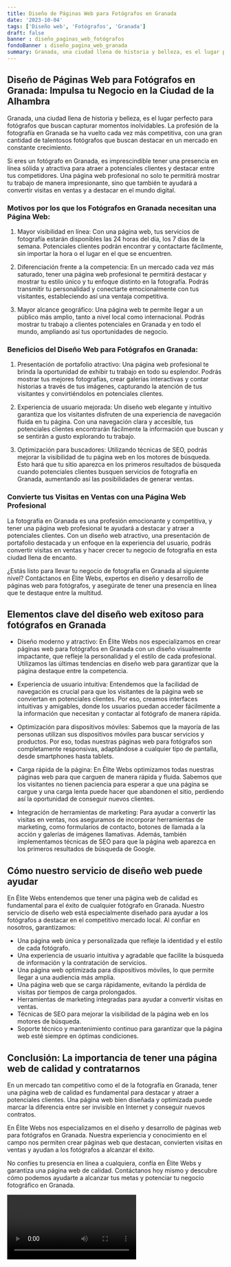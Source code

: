 ```yaml
---
title: Diseño de Páginas Web para Fotógrafos en Granada
date: '2023-10-04'
tags: ['Diseño web', 'Fotógrafos', 'Granada']
draft: false
banner : diseño_paginas_web_fotógrafos
fondoBanner : diseño_pagina_web_granada
summary: Granada, una ciudad llena de historia y belleza, es el lugar perfecto para fotógrafos que buscan capturar momentos inolvidables. La profesión de la fotografía en Granada se ha vuelto cada vez más competitiva, con una gran cantidad de talentosos fotógrafos que buscan destacar en un mercado en constante crecimiento.
---
```


## Diseño de Páginas Web para Fotógrafos en Granada: Impulsa tu Negocio en la Ciudad de la Alhambra

Granada, una ciudad llena de historia y belleza, es el lugar perfecto para fotógrafos que buscan capturar momentos inolvidables. La profesión de la fotografía en Granada se ha vuelto cada vez más competitiva, con una gran cantidad de talentosos fotógrafos que buscan destacar en un mercado en constante crecimiento.

Si eres un fotógrafo en Granada, es imprescindible tener una presencia en línea sólida y atractiva para atraer a potenciales clientes y destacar entre tus competidores. Una página web profesional no solo te permitirá mostrar tu trabajo de manera impresionante, sino que también te ayudará a convertir visitas en ventas y a destacar en el mundo digital.

### Motivos por los que los Fotógrafos en Granada necesitan una Página Web:

1. Mayor visibilidad en línea: Con una página web, tus servicios de fotografía estarán disponibles las 24 horas del día, los 7 días de la semana. Potenciales clientes podrán encontrar y contactarte fácilmente, sin importar la hora o el lugar en el que se encuentren.

2. Diferenciación frente a la competencia: En un mercado cada vez más saturado, tener una página web profesional te permitirá destacar y mostrar tu estilo único y tu enfoque distinto en la fotografía. Podrás transmitir tu personalidad y conectarte emocionalmente con tus visitantes, estableciendo así una ventaja competitiva.

3. Mayor alcance geográfico: Una página web te permite llegar a un público más amplio, tanto a nivel local como internacional. Podrás mostrar tu trabajo a clientes potenciales en Granada y en todo el mundo, ampliando así tus oportunidades de negocio.

### Beneficios del Diseño Web para Fotógrafos en Granada:

1. Presentación de portafolio atractivo: Una página web profesional te brinda la oportunidad de exhibir tu trabajo en todo su esplendor. Podrás mostrar tus mejores fotografías, crear galerías interactivas y contar historias a través de tus imágenes, capturando la atención de tus visitantes y convirtiéndolos en potenciales clientes.

2. Experiencia de usuario mejorada: Un diseño web elegante y intuitivo garantiza que los visitantes disfruten de una experiencia de navegación fluida en tu página. Con una navegación clara y accesible, tus potenciales clientes encontrarán fácilmente la información que buscan y se sentirán a gusto explorando tu trabajo.

3. Optimización para buscadores: Utilizando técnicas de SEO, podrás mejorar la visibilidad de tu página web en los motores de búsqueda. Esto hará que tu sitio aparezca en los primeros resultados de búsqueda cuando potenciales clientes busquen servicios de fotografía en Granada, aumentando así las posibilidades de generar ventas.

### Convierte tus Visitas en Ventas con una Página Web Profesional

La fotografía en Granada es una profesión emocionante y competitiva, y tener una página web profesional te ayudará a destacar y atraer a potenciales clientes. Con un diseño web atractivo, una presentación de portafolio destacada y un enfoque en la experiencia del usuario, podrás convertir visitas en ventas y hacer crecer tu negocio de fotografía en esta ciudad llena de encanto.

¿Estás listo para llevar tu negocio de fotografía en Granada al siguiente nivel? Contáctanos en Élite Webs, expertos en diseño y desarrollo de páginas web para fotógrafos, y asegúrate de tener una presencia en línea que te destaque entre la multitud.

<GifSeo />

<Cta />

## Elementos clave del diseño web exitoso para fotógrafos en Granada

- Diseño moderno y atractivo: En Élite Webs nos especializamos en crear páginas web para fotógrafos en Granada con un diseño visualmente impactante, que refleje la personalidad y el estilo de cada profesional. Utilizamos las últimas tendencias en diseño web para garantizar que la página destaque entre la competencia.

- Experiencia de usuario intuitiva: Entendemos que la facilidad de navegación es crucial para que los visitantes de la página web se conviertan en potenciales clientes. Por eso, creamos interfaces intuitivas y amigables, donde los usuarios puedan acceder fácilmente a la información que necesitan y contactar al fotógrafo de manera rápida.

- Optimización para dispositivos móviles: Sabemos que la mayoría de las personas utilizan sus dispositivos móviles para buscar servicios y productos. Por eso, todas nuestras páginas web para fotógrafos son completamente responsivas, adaptándose a cualquier tipo de pantalla, desde smartphones hasta tablets.

- Carga rápida de la página: En Élite Webs optimizamos todas nuestras páginas web para que carguen de manera rápida y fluida. Sabemos que los visitantes no tienen paciencia para esperar a que una página se cargue y una carga lenta puede hacer que abandonen el sitio, perdiendo así la oportunidad de conseguir nuevos clientes.

- Integración de herramientas de marketing: Para ayudar a convertir las visitas en ventas, nos aseguramos de incorporar herramientas de marketing, como formularios de contacto, botones de llamada a la acción y galerías de imágenes llamativas. Además, también implementamos técnicas de SEO para que la página web aparezca en los primeros resultados de búsqueda de Google.

## Cómo nuestro servicio de diseño web puede ayudar

En Élite Webs entendemos que tener una página web de calidad es fundamental para el éxito de cualquier fotógrafo en Granada. Nuestro servicio de diseño web está especialmente diseñado para ayudar a los fotógrafos a destacar en el competitivo mercado local. Al confiar en nosotros, garantizamos:

- Una página web única y personalizada que refleje la identidad y el estilo de cada fotógrafo.
- Una experiencia de usuario intuitiva y agradable que facilite la búsqueda de información y la contratación de servicios.
- Una página web optimizada para dispositivos móviles, lo que permite llegar a una audiencia más amplia.
- Una página web que se carga rápidamente, evitando la pérdida de visitas por tiempos de carga prolongados.
- Herramientas de marketing integradas para ayudar a convertir visitas en ventas.
- Técnicas de SEO para mejorar la visibilidad de la página web en los motores de búsqueda.
- Soporte técnico y mantenimiento continuo para garantizar que la página web esté siempre en óptimas condiciones.

## Conclusión: La importancia de tener una página web de calidad y contratarnos

En un mercado tan competitivo como el de la fotografía en Granada, tener una página web de calidad es fundamental para destacar y atraer a potenciales clientes. Una página web bien diseñada y optimizada puede marcar la diferencia entre ser invisible en Internet y conseguir nuevos contratos.

En Élite Webs nos especializamos en el diseño y desarrollo de páginas web para fotógrafos en Granada. Nuestra experiencia y conocimiento en el campo nos permiten crear páginas web que destacan, convierten visitas en ventas y ayudan a los fotógrafos a alcanzar el éxito.

No confíes tu presencia en línea a cualquiera, confía en Élite Webs y garantiza una página web de calidad. Contáctanos hoy mismo y descubre cómo podemos ayudarte a alcanzar tus metas y potenciar tu negocio fotográfico en Granada.

<Video />

<CtaBot job='Fotógrafos' city='Granada'/>

<Gmaps query='Granada+españa+maps' />